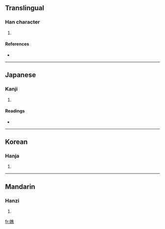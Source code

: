 ==Translingual==

===Han character===
{{Han char|rn=38|rad=女|as=12|sn=15|four=4043<sub>1</sub>|canj=女人土火 (VOGF)}}

# {{defn|Han|sort=女12}}

====References====
* {{Han ref|kx=0270.380|dkj=06705|dj=0538.340|hdz=21081.080|uh=5AF6|ud=23286|bh=E558|bd=58712}}

----

==Japanese==

===Kanji===
{{ja-kanji|grade=|rs=女12}}

# {{defn|Japanese}}

====Readings====
* {{ja-readings|on=[[せう]] (seu), [[ぜう]] (zeu)|kun=[[やつれる]] (yatsureru)}}

----

==Korean==

===Hanja===
{{ko-hanja|hangeul=초|rv=cho|mr=ch'o}}

# {{defn|Korean}}

----

==Mandarin==

===Hanzi===
{{cmn-hanzi|pin=[[jiáo]] ([[jiao2]])|wg=chiao<sup>2</sup>}}

# {{defn|Mandarin}}

[[fr:嫶]]